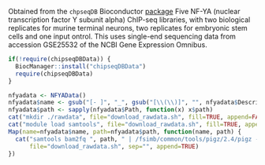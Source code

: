 Obtained from the `chpseqDB` Bioconductor [package](http://bioconductor.org/packages/release/workflows/html/chipseqDB.html)
Five NF-YA (nuclear transcription factor Y subunit alpha) ChIP-seq libraries, with two biological replicates for murine terminal neurons, two replicates for embryonic stem cells and one input ontrol. This uses single-end sequencing data from accession GSE25532 of the NCBI Gene Expression Omnibus.


```r
if(!require(chipseqDBData)) {
  BiocManager::install("chipseqDBData")
  require(chipseqDBData)
}

nfyadata <- NFYAData()
nfyadata$name <- gsub("[- ]", "_", gsub("[\\(\\)]", "", nfyadata$Description))
nfyadata$path <- sapply(nfyadata$Path, function(x) x$path)
cat("mkdir ./rawdata", file="download_rawdata.sh", fill=TRUE, append=FALSE)
cat("module load samtools", file="download_rawdata.sh", fill=TRUE, append=TRUE)
Map(name=nfyadata$name, path=nfyadata$path, function(name, path) {
  cat("samtools bam2fq ", path, " | /fsimb/common/tools/pigz/2.4/pigz -p8 > ./rawdata/", name, ".fastq.gz\n",
      file="download_rawdata.sh", sep="", append=TRUE)
})
```

